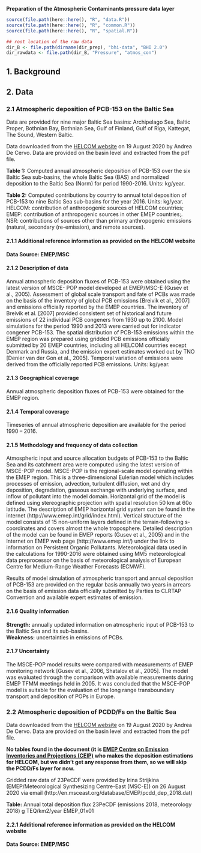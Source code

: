 **Preparation of the Atmospheric Contaminants pressure data layer**

```r
source(file.path(here::here(), "R", "data.R"))
source(file.path(here::here(), "R", "common.R"))
source(file.path(here::here(), "R", "spatial.R"))

## root location of the raw data
dir_B <- file.path(dirname(dir_prep), "bhi-data", "BHI 2.0")
dir_rawdata <- file.path(dir_B, "Pressure", "atmos_con")
```


## 1. Background

## 2. Data  

### 2.1  Atmospheric deposition of PCB-153 on the Baltic Sea  
Data are provided for nine major Baltic Sea basins: Archipelago Sea, Baltic Proper, Bothnian Bay, Bothnian Sea, Gulf of Finland, Gulf of Riga, Kattegat, The Sound, Western Baltic.  

Data downloaded from the [HELCOM website](https://helcom.fi/baltic-sea-trends/environment-fact-sheets/hazardous-substances/) on 19 August 2020 by Andrea De Cervo. Data are provided on the basin level and extracted from the pdf file. 

**Table 1:** Computed annual atmospheric deposition of PCB-153 over the six Baltic Sea sub-basins, the whole Baltic Sea (BAS) and normalized deposition to the Baltic Sea (Norm) for period 1990-2016. Units: kg/year.

**Table 2:** Computed contributions by country to annual total deposition of PCB-153 to nine Baltic Sea sub-basins for the year 2016. Units: kg/year. HELCOM: contribution of anthropogenic sources of HELCOM countries; EMEP: contribution of anthropogenic sources in other EMEP countries;. NSR: contributions of sources other than primary anthropogenic emissions (natural, secondary (re-emission), and remote sources).

#### 2.1.1 Additional reference information as provided on the HELCOM website
**Data Source: EMEP/MSC**

#### 2.1.2 Description of data
Annual atmospheric deposition fluxes of PCB-153 were obtained using the latest version of MSCE- POP model developed at EMEP/MSC-E (Gusev et al., 2005). Assessment of global scale transport and fate of PCBs was made on the basis of the inventory of global PCB emissions [Breivik et al., 2007] and emissions officially reported by the EMEP countries. The inventory of Breivik et al. [2007] provided consistent set of historical and future emissions of 22 individual PCB congeners from 1930 up to 2100. Model simulations for the period 1990 and 2013 were carried out for indicator congener PCB-153. The spatial distribution of PCB-153 emissions within the EMEP region was prepared using gridded PCB emissions officially submitted by 20 EMEP countries, including all HELCOM countries except Denmark and Russia, and the emission expert estimates worked out by TNO [Denier van der Gon et al., 2005]. Temporal variation of emissions were derived from the officially reported PCB emissions.
Units: kg/year.

#### 2.1.3 Geographical coverage
Annual atmospheric deposition fluxes of PCB-153 were obtained for the EMEP region. 

#### 2.1.4 Temporal coverage
Timeseries of annual atmospheric deposition are available for the period 1990 – 2016.  

#### 2.1.5 Methodology and frequency of data collection
Atmospheric input and source allocation budgets of PCB-153 to the Baltic Sea and its catchment area were computed using the latest version of MSCE-POP model. MSCE-POP is the regional-scale model operating within the EMEP region. This is a three-dimensional Eulerian model which includes processes of emission, advection, turbulent diffusion, wet and dry deposition, degradation, gaseous exchange with underlying surface, and inflow of pollutant into the model domain. Horizontal grid of the model is defined using stereographic projection with spatial resolution 50 km at 60o latitude. The description of EMEP horizontal grid system can be found in the internet (http://www.emep.int/grid/index.html). Vertical structure of the model consists of 15 non-uniform layers defined in the terrain-following s-coordinates and covers almost the whole troposphere. Detailed description of the model can be found in EMEP reports (Gusev et al., 2005) and in the Internet on EMEP web page (http://www.emep.int/) under the link to information on Persistent Organic Pollutants. Meteorological data used in the calculations for 1990-2016 were obtained using MM5 meteorological data preprocessor on the basis of meteorological analysis of European Centre for Medium-Range Weather Forecasts (ECMWF).

Results of model simulation of atmospheric transport and annual deposition of PCB-153 are provided on the regular basis annually two years in arrears on the basis of emission data officially submitted by Parties to CLRTAP Convention and available expert estimates of emission.  

 
#### 2.1.6 Quality information  
**Strength:** annually updated information on atmospheric input of PCB-153 to the Baltic Sea and its sub-basins.  
**Weakness:** uncertainties in emissions of PCBs.  

#### 2.1.7 Uncertainty
The MSCE-POP model results were compared with measurements of EMEP monitoring network [Gusev et al., 2006, Shatalov et al., 2005]. The model was evaluated through the comparison with available measurements during EMEP TFMM meetings held in 2005. It was concluded that the MSCE-POP model is suitable for the evaluation of the long range transboundary transport and deposition of POPs in Europe.


### 2.2 Atmospheric deposition of PCDD/Fs on the Baltic Sea
Data downloaded from the [HELCOM website](https://helcom.fi/baltic-sea-trends/environment-fact-sheets/hazardous-substances/) on 19 August 2020 by Andrea De Cervo. Data are provided on the basin level and extracted from the pdf file. 

**No tables found in the document (it is [EMEP Centre on Emission Inventories and Projections (CEIP)](http://www.ceip.at/) who makes the deposition estimations for HELCOM, but we didn't get any response from them, so we will skip the PCDD/Fs layer for now.**  

Gridded raw data of 23PeCDF were provided by Irina Strijkina
(EMEP/Meteorological Synthesizing Centre-East (MSC-E)) on 26 August 2020 via email 
(http://en.msceast.org/database/EMEP/pcdd_dep_2018.dat)

**Table:** Annual total deposition flux 23PeCDF (emissions 2018, meteorology 2018) g TEQ/km2/year EMEP_01x01

#### 2.2.1 Additional reference information as provided on the HELCOM website
**Data Source: EMEP/MSC**

